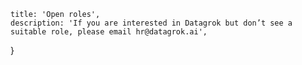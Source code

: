 <!-- markdownlint-disable first-line-h1 -->


    title: 'Open roles',
    description: 'If you are interested in Datagrok but don’t see a suitable role, please email hr@datagrok.ai',
}

<LayoutHeader meta={meta}/>

<div className="row py-5">
    <SoftwareDeveloperforDrugDiscovery/>
    <ScientificApplicationDeveloper/>
    <EngineeringManager/>
    <TechnicalAuthor/>
    <SeniorDevOpsEngineer/>
</div>
